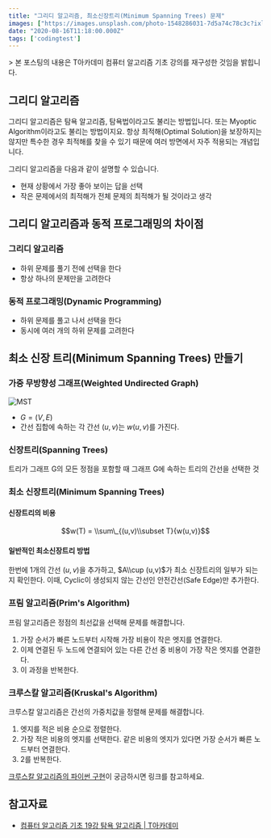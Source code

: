 ```yaml
---
title: "그리디 알고리즘, 최소신장트리(Minimum Spanning Trees) 문제"
images: ["https://images.unsplash.com/photo-1548286031-7d5a74c78c3c?ixlib=rb-1.2.1&q=80&fm=jpg&crop=entropy&cs=tinysrgb&w=2000&fit=max&ixid=eyJhcHBfaWQiOjExNzczfQ"]
date: "2020-08-16T11:18:00.000Z"
tags: ['codingtest']
---
```


<TOCInline toc={props.toc} asDisclosure />
> 본 포스팅의 내용은 T아카데미 컴퓨터 알고리즘 기초 강의를 재구성한 것임을 밝힙니다.

## 그리디 알고리즘

그리디 알고리즘은 탐욕 알고리즘, 탐욕법이라고도 불리는 방법입니다. 또는 Myoptic Algorithm이라고도 불리는 방법이지요. 항상 최적해(Optimal Solution)을 보장하지는 않지만 특수한 경우 최적해를 찾을 수 있기 때문에 여러 방면에서 자주 적용되는 개념입니다.

그리디 알고리즘을 다음과 같이 설명할 수 있습니다.

-   현재 상황에서 가장 좋아 보이는 답을 선택
-   작은 문제에서의 최적해가 전체 문제의 최적해가 될 것이라고 생각

## 그리디 알고리즘과 동적 프로그래밍의 차이점

### 그리디 알고리즘

-   하위 문제를 풀기 전에 선택을 한다
-   항상 하나의 문제만을 고려한다

### 동적 프로그래밍(Dynamic Programming)

-   하위 문제를 풀고 나서 선택을 한다
-   동시에 여러 개의 하위 문제를 고려한다

## 최소 신장 트리(Minimum Spanning Trees) 만들기

### 가중 무방향성 그래프(Weighted Undirected Graph)

![MST](https://res-4.cloudinary.com/hwrfsjit3/image/upload/q_auto/v1/ghost-blog-images/MST.png)

-   $G=(V,E)$
-   간선 집합에 속하는 각 간선 $(u,v)$는 $w(u,v)$를 가진다.

### 신장트리(Spanning Trees)

트리가 그래프 G의 모든 정점을 포함할 때 그래프 G에 속하는 트리의 간선을 선택한 것

### 최소 신장트리(Minimum Spanning Trees)

#### 신장트리의 비용

$$w(T) = \\sum\_{(u,v)\\subset T}{w(u,v)}$$

#### 일반적인 최소신장트리 방법

한번에 1개의 간선 $(u,v)$을 추가하고, $A\\cup (u,v)$가 최소 신장트리의 일부가 되는지 확인한다. 이때, Cyclic이 생성되지 않는 간선인 안전간선(Safe Edge)만 추가한다.

### 프림 알고리즘(Prim's Algorithm)

프림 알고리즘은 정점의 최선값을 선택해 문제를 해결합니다.

1.  가장 순서가 빠른 노드부터 시작해 가장 비용이 작은 엣지를 연결한다.
2.  이제 연결된 두 노드에 연결되어 있는 다른 간선 중 비용이 가장 작은 엣지를 연결한다.
3.  이 과정을 반복한다.

### 크루스칼 알고리즘(Kruskal's Algorithm)

크루스칼 알고리즘은 간선의 가중치값을 정렬해 문제를 해결합니다.

1.  엣지를 적은 비용 순으로 정렬한다.
2.  가장 적은 비용의 엣지를 선택한다. 같은 비용의 엣지가 있다면 가장 순서가 빠른 노드부터 연결한다.
3.  2를 반복한다.

[크루스칼 알고리즘의 파이썬 구현](https://1see-bull.tistory.com/entry/Python-%ED%81%AC%EB%A3%A8%EC%8A%A4%EC%B9%BC-%EC%95%8C%EA%B3%A0%EB%A6%AC%EC%A6%98Kruskal-Algorithm)이 궁금하시면 링크를 참고하세요.

## 참고자료

-   [컴퓨터 알고리즘 기초 19강 탐욕 알고리즘 | T아카데미](https://www.youtube.com/watch?v=ZeZgP4vsUuw)
